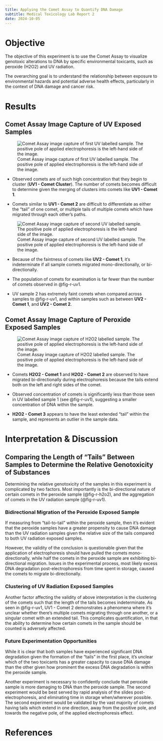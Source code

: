```yaml
---
title: Applying the Comet Assay to Quantify DNA Damage
subtitle: Medical Toxicology Lab Report 2
date: 2024-10-05
---
```


# Objective

The objective of this experiment is to use the Comet Assay to visualize genotoxic alterations to DNA by specific environmental toxicants, such as peroxide (H2O2) and UV radiation. 

The overarching goal is to understand the relationship between exposure to environmental hazards and potential adverse health effects, particularly in the context of DNA damage and cancer risk.

# Results

## Comet Assay Image Capture of UV Exposed Samples

![Comet Assay image capture of first UV labelled sample. The positive pole of applied electrophoresis is the left-hand side of the image.](images/ML-UV_1.jpg){#fig-r-uv1}

- Observed comets are of such high concentration that they begin to cluster (**UV1 - Comet Cluster**). The number of comets becomes difficult to determine given the merging of clusters into comets like **UV1 - Comet 1**.

- Comets similar to **UV1 - Comet 2** are difficult to differentiate as either the "tail" of one comet, or multiple tails of multiple comets which have migrated through each other's paths.

![Comet Assay image capture of second UV labelled sample. The positive pole of applied electrophoresis is the left-hand side of the image.](images/ML-UV_2.jpg){#fig-r-uv2}

- Because of the faintness of comets like **UV2 - Comet 1**, it's indeterminate if all sample comets migrated mono-directionally, or bi-directionally.

- The population of comets for examination is far fewer than the number of comets observed in @fig-r-uv1. 

- UV sample 2 has extremely faint comets when compared across samples to @fig-r-uv1, and within samples such as between **UV2 - Comet 1**, and **UV2 - Comet 2**.


## Comet Assay Image Capture of Peroxide Exposed Samples

![Comet Assay image capture of H2O2 labelled sample. The positive pole of applied electrophoresis is the left-hand side of the image.](images/ML%20H2O2.jpg){#fig-r-h2o2}

- Comets **H2O2 - Comet 1** and **H2O2 - Comet 2** are observed to have migrated bi-directionally during electrophoresis because the tails extend both on the left and right sides of the comet.

- Observed concentration of comets is significantly less than those seen in UV labelled sample 1 (see @fig-r-uv1), suggesting a smaller concentration of DNA within the sample.

- **H2O2 - Comet 3** appears to have the least extended "tail" within the sample, and represents an outlier in the sample data. 

# Interpretation & Discussion

## Comparing the Length of "Tails" Between Samples to Determine the Relative Genotoxicity of Substances

Determining the relative genotoxicity of the samples in this experiment is complicated by two factors. Most importantly is the bi-directional nature of certain comets in the peroxide sample (@fig-r-h2o2), and the aggregation of comets in the UV radiation sample (@fig-r-uv1).

### Bidirectional Migration of the Peroxide Exposed Sample

If measuring from "tail-to-tail" within the peroxide sample, then it's evident that the peroxide samples have a greater propensity to cause DNA damage than the UV radiation samples given the relative size of the tails compared to both UV radiation exposed samples.

However, the validity of the conclusion is questionable given that the application of electrophoresis should have pulled the comets mono-directionally, while half the comets in the peroxide sample are exhibiting bi-directional migration. Issues in the experimental process, most likely excess DNA degradation post-electrophoresis from time spent in storage, caused the comets to migrate bi-directionally.

### Clustering of UV Radiation Exposed Samples

Another factor affecting the validity of above interpretation is the clustering of the comets such that the length of the tails becomes indeterminate. As seen in @fig-r-uv1, UV1 - Comet 2 demonstrates a phenomena where it's unclear whether there's multiple comets migrating through one another, or a singular comet with an extended tail. This complicates quantification, in that the ability to determine how certain comets in the sample should be counted is adversely affected.

### Future Experimentation Opportunities

While it is clear that both samples have experienced significant DNA degradation given the formation of the "tails" in the first place, it's unclear which of the two toxicants has a greater capacity to cause DNA damage than the other given how prominent the excess DNA degradation is within the peroxide sample.

Another experiment is necessary to confidently conclude that peroxide sample is more damaging to DNA than the peroxide sample. The second experiment would be best served by rapid analysis of the slides post-electrophoresis, and eliminating time in storage when/wherever possible. The second experiment would be validated by the vast majority of comets having tails which extend in one direction, away from the positive pole, and towards the negative pole, of the applied electrophoresis effect. 

# References

[^mt_2]: Donohue Robert, M.S.c, Ascione Richard, Phd. Medical Toxicology; Experimental Manual "To Demonstrate The Use of the Comet Assay as a Model System to Monitor Genotoxic Alterations due to Specific Environmental Toxicants" pages 31-40.
